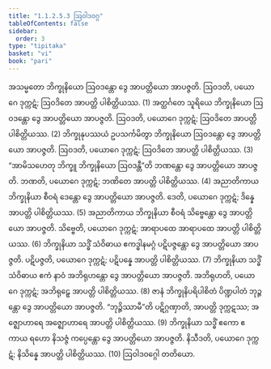 ```yaml
---
title: "1.1.2.5.3 ဩဝါဒဝဂ္ဂ"
tableOfContents: false
sidebar:
  order: 3
type: "tipitaka"
basket: "vi"
book: "pari"
---
```



<DynamicBreadcrumb />

<Division number="167" book="pari">

<Paragraph number="407" book="pari">
အသမ္မတော ဘိက္ခုနိယော ဩဝဒန္တော ဒွေ အာပတ္တိယော အာပဇ္ဇတိ. ဩဝဒတိ, ပယောဂေ ဒုက္ကဋံ; ဩဝဒိတေ အာပတ္တိ ပါစိတ္တိယဿ. (1)
</Paragraph>

<Paragraph number="408" book="pari">
အတ္ထင်္ဂတေ သူရိယေ ဘိက္ခုနိယော ဩဝဒန္တော ဒွေ အာပတ္တိယော အာပဇ္ဇတိ. ဩဝဒတိ, ပယောဂေ ဒုက္ကဋံ; ဩဝဒိတေ အာပတ္တိ ပါစိတ္တိယဿ. (2)
</Paragraph>

<Paragraph number="409" book="pari">
ဘိက္ခုနုပဿယံ ဥပသင်္ကမိတွာ ဘိက္ခုနိယော ဩဝဒန္တော ဒွေ အာပတ္တိယော အာပဇ္ဇတိ. ဩဝဒတိ, ပယောဂေ ဒုက္ကဋံ; ဩဝဒိတေ အာပတ္တိ ပါစိတ္တိယဿ. (3)
</Paragraph>

<Paragraph number="410" book="pari">
“အာမိသဟေတု ဘိက္ခူ ဘိက္ခုနိယော ဩဝဒန္တီ”တိ ဘဏန္တော ဒွေ အာပတ္တိယော အာပဇ္ဇတိ. ဘဏတိ, ပယောဂေ ဒုက္ကဋံ; ဘဏိတေ အာပတ္တိ ပါစိတ္တိယဿ. (4)
</Paragraph>

<Paragraph number="411" book="pari">
အညာတိကာယ ဘိက္ခုနိယာ စီဝရံ ဒေန္တော ဒွေ အာပတ္တိယော အာပဇ္ဇတိ. ဒေတိ, ပယောဂေ ဒုက္ကဋံ; ဒိန္နေ အာပတ္တိ ပါစိတ္တိယဿ. (5)
</Paragraph>

<Paragraph number="412" book="pari">
အညာတိကာယ ဘိက္ခုနိယာ စီဝရံ သိဗ္ဗေန္တော ဒွေ အာပတ္တိယော အာပဇ္ဇတိ. သိဗ္ဗေတိ, ပယောဂေ ဒုက္ကဋံ; အာရာပထေ အာရာပထေ အာပတ္တိ ပါစိတ္တိယဿ. (6)
</Paragraph>

<Paragraph number="413" book="pari">
ဘိက္ခုနိယာ သဒ္ဓိံ သံဝိဓာယ ဧကဒ္ဓါနမဂ္ဂံ ပဋိပဇ္ဇန္တော ဒွေ အာပတ္တိယော အာပဇ္ဇတိ. ပဋိပဇ္ဇတိ, ပယောဂေ ဒုက္ကဋံ; ပဋိပန္နေ အာပတ္တိ ပါစိတ္တိယဿ. (7)
</Paragraph>

<Paragraph number="414" book="pari">
ဘိက္ခုနိယာ သဒ္ဓိံ သံဝိဓာယ ဧကံ နာဝံ အဘိရုဟန္တော ဒွေ အာပတ္တိယော အာပဇ္ဇတိ. အဘိရုဟတိ, ပယောဂေ ဒုက္ကဋံ; အဘိရုဠှေ အာပတ္တိ ပါစိတ္တိယဿ. (8)
</Paragraph>

<Paragraph number="415" book="pari">
ဇာနံ ဘိက္ခုနိပရိပါစိတံ ပိဏ္ဍပါတံ ဘုဉ္ဇန္တော ဒွေ အာပတ္တိယော အာပဇ္ဇတိ. “ဘုဉ္ဇိဿာမီ”တိ ပဋိဂ္ဂဏှာတိ, အာပတ္တိ ဒုက္ကဋဿ; အဇ္ဈောဟာရေ အဇ္ဈောဟာရေ အာပတ္တိ ပါစိတ္တိယဿ. (9)
</Paragraph>

<Paragraph number="416" book="pari">
ဘိက္ခုနိယာ သဒ္ဓိံ ဧကော ဧကာယ ရဟော နိသဇ္ဇံ ကပ္ပေန္တော ဒွေ အာပတ္တိယော အာပဇ္ဇတိ. နိသီဒတိ, ပယောဂေ ဒုက္ကဋံ; နိသိန္နေ အာပတ္တိ ပါစိတ္တိယဿ. (10)

</Paragraph>
</Division>

<Paragraph number="417" type="center" book="pari">
ဩဝါဒဝဂ္ဂေါ တတိယော.
</Paragraph>